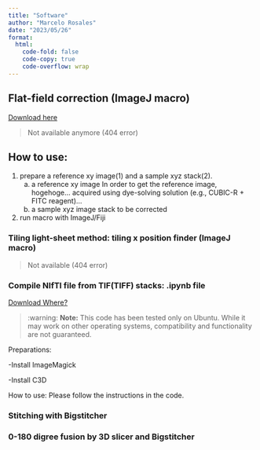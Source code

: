 ```yaml
---
title: "Software"
author: "Marcelo Rosales"
date: "2023/05/26"
format: 
  html: 
    code-fold: false
    code-copy: true
    code-overflow: wrap
---
```


## Flat-field correction (ImageJ macro)

[Download here](https://github.com/dbsb-juntendo/descSPIM/blob/main/FlatfieldCorrection_IJmacro_ver230406.ijm)

> Not available anymore (404 error)

## How to use:

1.  prepare a reference xy image(1) and a sample xyz stack(2).
    (a) a reference xy image In order to get the reference image, hogehoge... acquired using dye-solving solution (e.g., CUBIC-R + FITC reagent)...
    (b) a sample xyz image stack to be corrected
2.  run macro with ImageJ/Fiji

### Tiling light-sheet method: tiling x position finder (ImageJ macro)

> Not available (404 error)

### Compile NIfTI file from TIF(TIFF) stacks: .ipynb file

[Download Where?]()

> :warning: **Note:** This code has been tested only on Ubuntu. While it may work on other operating systems, compatibility and functionality are not guaranteed.

Preparations:

-Install ImageMagick

-Install C3D

How to use: Please follow the instructions in the code.

### Stitching with Bigstitcher

### 0-180 digree fusion by 3D slicer and Bigstitcher
